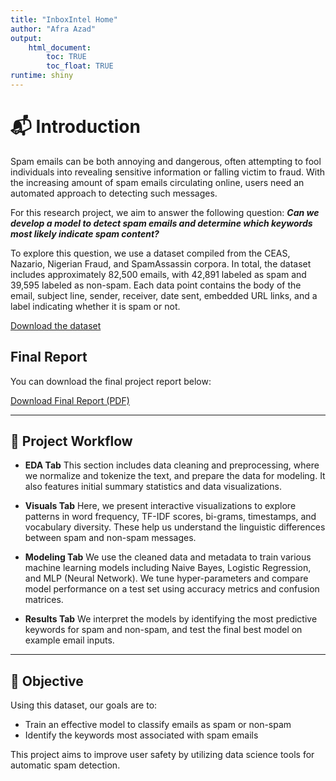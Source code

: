 ```yaml
---
title: "InboxIntel Home"
author: "Afra Azad"
output: 
    html_document:
        toc: TRUE
        toc_float: TRUE
runtime: shiny
---
```


# 📬 Introduction

Spam emails can be both annoying and dangerous, often attempting to fool individuals into revealing sensitive information or falling victim to fraud. With the increasing amount of spam emails circulating online, users need an automated approach to detecting such messages.

For this research project, we aim to answer the following question: ***Can we develop a model to detect spam emails and determine which keywords most likely indicate spam content?***

To explore this question, we use a dataset compiled from the CEAS, Nazario, Nigerian Fraud, and SpamAssassin corpora. In total, the dataset includes approximately 82,500 emails, with 42,891 labeled as spam and 39,595 labeled as non-spam. Each data point contains the body of the email, subject line, sender, receiver, date sent, embedded URL links, and a label indicating whether it is spam or not.

[Download the dataset](data/phishing_data.csv)

## Final Report

You can download the final project report below:

[Download Final Report (PDF)](documents/final_report.pdf)

------------------------------------------------------------------------

## 🧭 Project Workflow

-   **EDA Tab** This section includes data cleaning and preprocessing, where we normalize and tokenize the text, and prepare the data for modeling. It also features initial summary statistics and data visualizations.

-   **Visuals Tab** Here, we present interactive visualizations to explore patterns in word frequency, TF-IDF scores, bi-grams, timestamps, and vocabulary diversity. These help us understand the linguistic differences between spam and non-spam messages.

-   **Modeling Tab** We use the cleaned data and metadata to train various machine learning models including Naive Bayes, Logistic Regression, and MLP (Neural Network). We tune hyper-parameters and compare model performance on a test set using accuracy metrics and confusion matrices.

-   **Results Tab** We interpret the models by identifying the most predictive keywords for spam and non-spam, and test the final best model on example email inputs.

------------------------------------------------------------------------

## 🎯 Objective

Using this dataset, our goals are to:

  - Train an effective model to classify emails as spam or non-spam
  - Identify the keywords most associated with spam emails

This project aims to improve user safety by utilizing data science tools for automatic spam detection.
